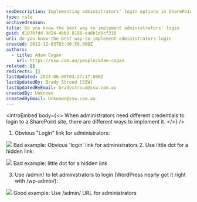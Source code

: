 ```yaml
---
seoDescription: Implementing administrators' login options in SharePoint sites, including a straightforward "Login" link and alternative methods such as using a hidden dot or custom URL.
type: rule
archivedreason:
title: Do you know the best way to implement administrators' login
guid: d1076fdd-3d24-4bb9-8188-ea8b1d9cf316
uri: do-you-know-the-best-way-to-implement-administrators-login
created: 2012-12-03T03:30:56.000Z
authors:
  - title: Adam Cogan
    url: https://ssw.com.au/people/adam-cogan
related: []
redirects: []
lastUpdated: 2024-06-08T03:27:17.000Z
lastUpdatedBy: Brady Stroud [SSW]
lastUpdatedByEmail: bradystroud@ssw.com.au
createdBy: Unknown
createdByEmail: Unknown@ssw.com.au
---
```


<introEmbed
  body={<>
When administrators need different credentials to login to a SharePoint site, there are different ways to implement it.
  </>}
/>
1. Obvious "Login" link for administrators:

![](/uploads/rules/do-you-know-the-best-way-to-implement-administrators-login/LoginLink.png)
Bad example: Obvious 'login' link for administrators 2. Use little dot for a hidden link:

![](/uploads/rules/do-you-know-the-best-way-to-implement-administrators-login/HiddenDotLink.png)
Bad example: little dot for a hidden link

3. Use /admin/ to let administrators to login (WordPress nearly got it right with /wp-admin/):

![](/uploads/rules/do-you-know-the-best-way-to-implement-administrators-login/AdminURL.png)
Good example: Use /admin/ URL for administrators
